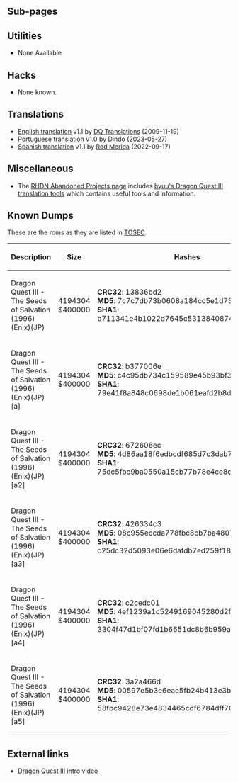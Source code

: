 {{Bob
 | bobscreen= Dq3remixts.png
 | title= Dragon Quest III: Soshite Densetsu e
 | aka= Dragon Quest III: Soshite Densetsu e... (Boxart)
 | developer= Heartbeat
 | publisher= Enix
 | system= SNES
 | japan= {{date|1996|December|6}}
 | tcrf=Dragon Quest III (SNES)
}}
{{SNES| title = Dragon Quest III
|image = [[File:Dq3remixts.jpg|center]]
|name = DRAGONQUEST3
|company = Enix
|header = None
|bank = HiROM
|interleaved = No
|sram = 8 KiB
|type = Normal + Batt
|rom = 4 MiB
|country = Japan
|video = NTSC
|romspeed = 120ns (FastROM)
|revision = 1.0
|checksum = Good 0x7473
|crc32 = 13836BD2
|game = Dragon Quest III
}}

==Sub-pages==
{{namespaces}}
{{subpage|Values}}

==Utilities==
* None Available

==Hacks==
* None known.

==Translations==
* [https://www.romhacking.net/translations/1323/ English translation] v1.1 by [http://www.romhacking.net/community/712/ DQ Translations] (2009-11-19)
* [https://www.romhacking.net/translations/6944/ Portuguese translation] v1.0 by [http://www.romhacking.net/community/7941/ Dindo] (2023-05-27)
* [https://www.romhacking.net/translations/6234/ Spanish translation] v1.1 by [http://www.romhacking.net/community/712/ Rod Merida] (2022-09-17)

==Miscellaneous==
* The [https://web.archive.org/web/20220115061924/https://www.romhacking.net/abandoned/ RHDN Abandoned Projects page] includes [https://web.archive.org/web/20211020093652/https://www.romhacking.net/abandoned/dq3r_toolsbyuu.zip byuu's Dragon Quest III translation tools] which contains useful tools and information.

==Known Dumps==

These are the roms as they are listed in [https://www.tosecdev.org/ TOSEC].

{| class="wikitable"
|-
!  Description  !!  Size  !!  Hashes
|-
|  Dragon Quest III - The Seeds of Salvation (1996)(Enix)(JP)  ||  4194304<br />$400000  ||  '''CRC32''': 13836bd2<br />'''MD5''': 7c7c7db73b0608a184cc5e1d73d7695b<br />'''SHA1''': b711341e4b1022d7645c5313840874aebc01b7b7
|-
|  Dragon Quest III - The Seeds of Salvation (1996)(Enix)(JP)[a] ||  4194304<br />$400000  ||  '''CRC32''': b377006e<br />'''MD5''': c4c95db734c159589e45b93bf397afd1<br />'''SHA1''': 79e41f8a848c0698de1b061eafd2b8d09151a941
|-
|  Dragon Quest III - The Seeds of Salvation (1996)(Enix)(JP)[a2]  ||  4194304<br />$400000  ||  '''CRC32''': 672606ec<br />'''MD5''': 4d86aa18f6edbcdf685d7c3dab749af2<br />'''SHA1''': 75dc5fbc9ba0550a15cb77b78e4ce8c650ee7c34
|-
|  Dragon Quest III - The Seeds of Salvation (1996)(Enix)(JP)[a3]  ||  4194304<br />$400000  ||  '''CRC32''': 426334c3<br />'''MD5''': 08c955eccda778fbc8cb7ba48079e359<br />'''SHA1''': c25dc32d5093e06e6dafdb7ed259f182f2d9b3d4
|-
|  Dragon Quest III - The Seeds of Salvation (1996)(Enix)(JP)[a4]  ||  4194304<br />$400000  ||  '''CRC32''': c2cedc01<br />'''MD5''': 4ef1239a1c5249169045280d2f8e015b<br />'''SHA1''': 3304f47d1bf07fd1b6651dc8b6b959ab6801ad70
|-
|  Dragon Quest III - The Seeds of Salvation (1996)(Enix)(JP)[a5]  ||  4194304<br />$400000  ||  '''CRC32''': 3a2a466d<br />'''MD5''': 00597e5b3e6eae5fb24b413e3b857363<br />'''SHA1''': 58fbc9428e73e4834465cdf6784dff70d1503103
|}

==External links==
* [https://www.youtube.com/watch?v=aVboEF9zOqE Dragon Quest III intro video]

{{Dragon Quest Series}}
